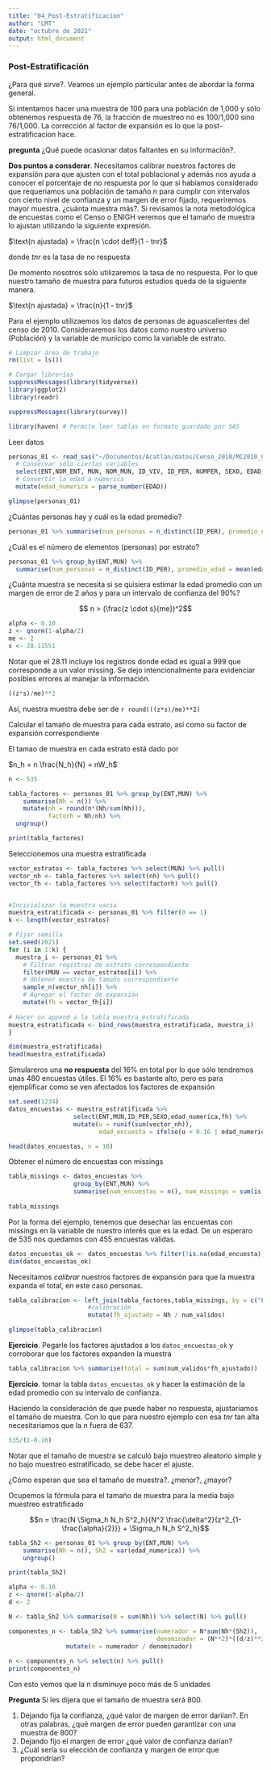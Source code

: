 ```yaml
---
title: "04_Post-Estratificacion"
author: "LMT"
date: "octubre de 2021"
output: html_document
---
```



### Post-Estratificación

¿Para qué sirve?. Veamos un ejemplo particular antes de abordar la forma general.

Si intentamos hacer una muestra de 100 para una población de 1,000 y sólo obtenemos respuesta de 76, la fracción de muestreo no es 100/1,000 sino 76/1,000. La corrección al factor de expansión es lo que la post-estratificacion hace.

**pregunta** ¿Qué puede ocasionar datos faltantes en su información?.

**Dos puntos a consderar**. Necesitamos calibrar nuestros factores de expansión para que ajusten con el total poblacional y además nos ayuda a conocer el porcentaje de no respuesta por lo que si habíamos  considerado que requeriamos una población de tamaño n para cumplir con intervalos con cierto nivel de confianza y un margen de error fijado, requeriremos mayor muestra.  ¿cuánta muestra más?. Si revisamos la nota metodológica de encuestas como el Censo o ENIGH veremos que el tamaño de muestra lo ajustan  utilizando la siguiente expresión.

$\text{n ajustada} = \frac{n \cdot deff}{1 - tnr}$

donde $tnr$ es la tasa de no respuesta

De momento  nosotros sólo utilizaremos la tasa de no respuesta. Por lo que nuestro tamaño de muestra para futuros estudios queda de la siguiente manera.

$\text{n ajustada} = \frac{n}{1 - tnr}$


Para el ejemplo utilizaemos los datos de personas de aguascalientes del censo de 2010. Consideraremos los datos como nuestro universo (Población) y la variable de municipo como la variable de estrato.


```r
# Limpiar área de trabajo
rm(list = ls())
```

```r
# Cargar librerías
suppressMessages(library(tidyverse))
library(ggplot2)
library(readr)

suppressMessages(library(survey))

library(haven) # Permite leer tablas en formato guardado por SAS
```


Leer datos

```r
personas_01 <- read_sas("~/Documentos/Acatlan/datos/Censo_2010/MC2010_01_sas/personas_01.sas7bdat", NULL) %>% 
  # Conservar sólo ciertas variables
  select(ENT,NOM_ENT, MUN, NOM_MUN, ID_VIV, ID_PER, NUMPER, SEXO, EDAD, PARENT, IDMADRE, NIVACAD, ESCOACUM, ALFABET,NUMHIJ) %>% 
  # Convertir la edad a númerica
  mutate(edad_numerica = parse_number(EDAD))

glimpse(personas_01)
```

¿Cuántas personas hay y cuál es la edad promedio?

```r
personas_01 %>% summarise(num_personas = n_distinct(ID_PER), promedio_edad = mean(edad_numerica), sd_edad = sd(edad_numerica), min_edad = min(edad_numerica), max_edad = max(edad_numerica))
```

¿Cuál es el número de elementos (personas) por estrato?

```r
personas_01 %>% group_by(ENT,MUN) %>% 
  summarise(num_personas = n_distinct(ID_PER), promedio_edad = mean(edad_numerica), sd_edad = sd(edad_numerica))
```

¿Cuánta muestra se necesita si se quisiera estimar la edad promedio con un margen de error de 2 años y para un intervalo de confianza del 90%? 

$$ n >  (\frac{z \cdot s}{me})^2$$

```r
alpha <- 0.10
z <- qnorm(1-alpha/2)
me <- 2
s <- 28.11551	
```

Notar que el 28.11 incluye los registros donde edad es igual a 999 que corresponde a un valor missing. Se dejo intencionalmente para evidenciar posibles errores al manejar la información.


```r
((z*s)/me)**2
```

Así, nuestra muestra debe ser de `r round(((z*s)/me)**2)`


Calcular el tamaño de muestra para cada estrato, así como su factor de expansión correspondiente

El tamao de muestra en cada estrato está dado por 

$n_h = n \frac{N_h}{N} = nW_h$


```r
n <- 535

tabla_factores <- personas_01 %>% group_by(ENT,MUN) %>% 
    summarise(Nh = n()) %>% 
    mutate(nh = round(n*(Nh/sum(Nh))),
           factorh = Nh/nh) %>% 
  ungroup()

print(tabla_factores)

```


Seleccionemos una muestra estratificada

```r

vector_estratos <- tabla_factores %>% select(MUN) %>% pull()
vector_nh <- tabla_factores %>% select(nh) %>% pull()
vector_fh <- tabla_factores %>% select(factorh) %>% pull()


#Incicializar la muestra vacia
muestra_estratificada <- personas_01 %>% filter(0 == 1)
k <- length(vector_estratos)

# Fijar semilla
set.seed(2021)
for (i in 1:k) {
  muestra_i <- personas_01 %>% 
    # Filtrar registros de estrato correspondiente
    filter(MUN == vector_estratos[i]) %>% 
    # Obtener muestra de tamaño correspondiente
    sample_n(vector_nh[i]) %>% 
    # Agregar el factor de expansión
    mutate(fh = vector_fh[i])
  
# Hacer un append a la tabla muestra_estratificada
muestra_estratificada <- bind_rows(muestra_estratificada, muestra_i)
}

```

```r
dim(muestra_estratificada)
head(muestra_estratificada)
```


Simulareros una **no respuesta** del 16% en total por lo que sólo tendremos unas 480 encuestas útiles. El 16% es bastante alto, pero es para ejemplificar como se ven afectados los factores de expansión

```r
set.seed(1234)
datos_encuestas <- muestra_estratificada %>% 
                  select(ENT,MUN,ID_PER,SEXO,edad_numerica,fh) %>% 
                  mutate(u = runif(sum(vector_nh)),
                         edad_encuesta = ifelse(u < 0.16 | edad_numerica == 999,NA,edad_numerica))

head(datos_encuestas, n = 10)
```

Obtener el número de encuestas con missings

```r
tabla_missings <- datos_encuestas %>% 
                  group_by(ENT,MUN) %>% 
                  summarise(num_encuestas = n(), num_missings = sum(is.na(edad_encuesta)), num_validos = sum(!is.na(edad_encuesta)))
  
tabla_missings
```

Por la forma del ejemplo, tenemos que desechar las encuentas con missings en la variable de nuestro interés que es la edad. De un esperaro de 535 nos quedamos con 455 encuestas válidas.

```r
datos_encuestas_ok <- datos_encuestas %>% filter(!is.na(edad_encuesta))
dim(datos_encuestas_ok)
```


Necesitamos _calibrar_ nuestros factores de expansión para que la muestra expanda el total, en este caso personas.

```r
tabla_calibracion <- left_join(tabla_factores,tabla_missings, by = c("ENT","MUN")) %>% 
                      #calibración
                      mutate(fh_ajustado = Nh / num_validos)

glimpse(tabla_calibracion)
```

**Ejercicio**. Pegarle los factores ajustados a los `datos_encuestas_ok` y corroborar que los factores expanden la muestra


```r
tabla_calibracion %>% summarise(total = sum(num_validos*fh_ajustado))
```


**Ejercicio**. tomar la tabla `datos_encuestas_ok` y hacer la estimación de la edad promedio con su intervalo de confianza.


Haciendo la consideración de que puede haber no respuesta, ajustariamos el tamaño de muestra. Con lo que para nuestro ejemplo con esa _tnr_ tan alta necesitariamos que la $n$ fuera de 637.

```r
535/(1-0.16)
```


Notar que el tamaño de muestra se calculó bajo muestreo aleatorio simple y no bajo muestreo estratificado, se debe hacer el ajuste. 

¿Cómo esperan que sea el tamaño de muestra?. ¿menor?, ¿mayor?

Ocupemos la fórmula para el tamaño de muestra para la media bajo muestreo estratificado


$$n = \frac{N \Sigma_h N_h S^2_h}{N^2 \frac{\delta^2}{z^2_{1-\frac{\alpha}{2}}} + \Sigma_h N_h S^2_h}$$

```r

tabla_Sh2 <- personas_01 %>% group_by(ENT,MUN) %>% 
    summarise(Nh = n(), Sh2 = var(edad_numerica)) %>% 
    ungroup()

print(tabla_Sh2)

```


```r
alpha <- 0.10
z <- qnorm(1-alpha/2)
d <- 2

N <- tabla_Sh2 %>% summarise(N = sum(Nh)) %>% select(N) %>% pull()

componentes_n <- tabla_Sh2 %>% summarise(numerador = N*sum(Nh*(Sh2)), 
                                         denominador = (N**2)*((d/z)**2) + sum(Nh*(Sh2))) %>% 
                mutate(n = numerador / denominador)
  
n <- componentes_n %>% select(n) %>% pull()
print(componentes_n)
```

Con esto vemos que la n disminuye poco más de 5 unidades

**Pregunta** Si les dijera que el tamaño de muestra será 800. 

1. Dejando fija la confianza, ¿qué valor de margen de error dariían?. En otras palabras, ¿qué margen de error pueden garantizar con una muestra de 800?
2. Dejando fijo el margen de error ¿qué valor de confianza darían?
3. ¿Cuál sería su elección de confianza y margen de error que propondrían?

